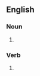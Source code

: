 ==English==

===Noun===
{{head|en|noun plural form}}

# {{plural of|veneer|lang=en}}

===Verb===
{{head|en|verb form}}

# {{en-third-person singular of|veneer}}